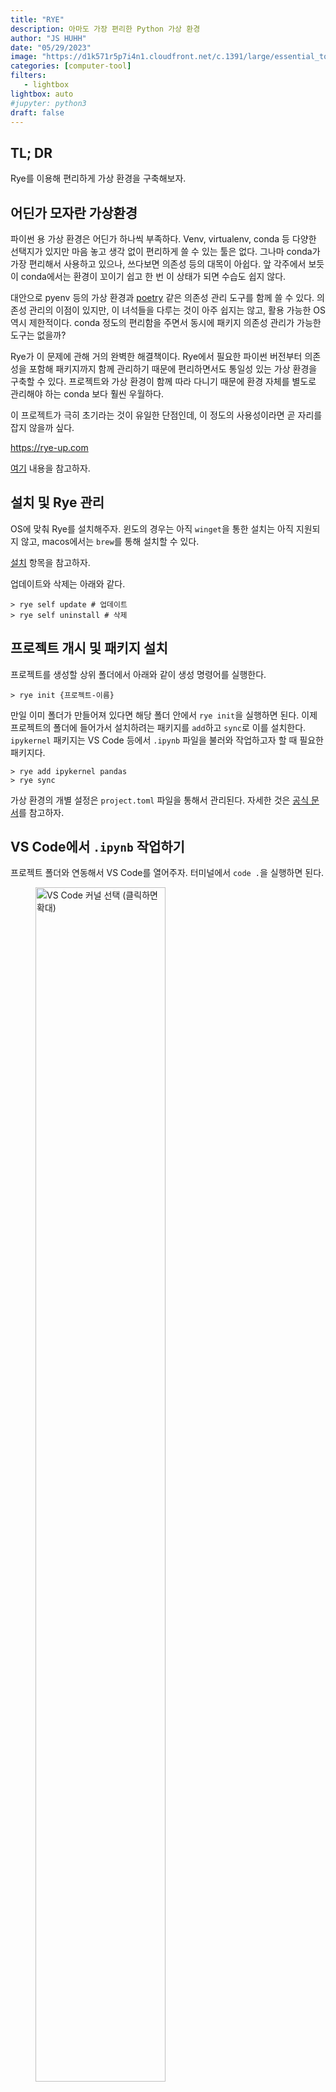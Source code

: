 ```yaml
---
title: "RYE" 
description: 아마도 가장 편리한 Python 가상 환경 
author: "JS HUHH"
date: "05/29/2023"
image: "https://d1k571r5p7i4n1.cloudfront.net/c.1391/large/essential_tools_for_home_repair.JPG"
categories: [computer-tool]
filters:
   - lightbox
lightbox: auto
#jupyter: python3
draft: false
---
```


## TL; DR

Rye를 이용해 편리하게 가상 환경을 구축해보자. 

## 어딘가 모자란 가상환경 

파이썬 용 가상 환경은 어딘가 하나씩 부족하다. Venv, virtualenv, conda 등 다양한 선택지가 있지만 마음 놓고 생각 없이 편리하게 쓸 수 있는 툴은 없다. 그나마 conda가 가장 편리해서 사용하고 있으나, 쓰다보면 의존성 등의 대목이 아쉽다. 앞 각주에서 보듯이 conda에서는 환경이 꼬이기 쉽고 한 번 이 상태가 되면 수습도 쉽지 않다.  

대안으로 pyenv 등의 가상 환경과 [poetry](https://python-poetry.org/) 같은 의존성 관리 도구를 함께 쓸 수 있다. 의존성 관리의 이점이 있지만, 이 녀석들을 다루는 것이 아주 쉽지는 않고, 활용 가능한 OS 역시 제한적이다. conda 정도의 편리함을 주면서 동시에 패키지 의존성 관리가 가능한 도구는 없을까? 

Rye가 이 문제에 관해 거의 완벽한 해결책이다. Rye에서 필요한 파이썬 버전부터 의존성을 포함해 패키지까지 함께 관리하기 때문에 편리하면서도 통일성 있는 가상 환경을 구축할 수 있다. 프로젝트와 가상 환경이 함께 따라 다니기 때문에 환경 자체를 별도로 관리해야 하는 conda 보다 훨씬 우월하다. 

이 프로젝트가 극히 초기라는 것이 유일한 단점인데, 이 정도의 사용성이라면 곧 자리를 잡지 않을까 싶다. 

[https://rye-up.com](https://rye-up.com)

:::{.column-margin}
[여기](https://velog.io/@snoop2head/no-more-conda-please-pyenv-poetry-please) 내용을 참고하자. 
:::

## 설치 및 Rye 관리  

OS에 맞춰 Rye를 설치해주자. 윈도의 경우는 아직 `winget`을 통한 설치는 아직 지원되지 않고, macos에서는 `brew`를 통해 설치할 수 있다. 

:::{.column-margin}
[설치](https://rye-up.com/guide/installation/) 항목을 참고하자. 
:::

업데이트와 삭제는 아래와 같다. 

```shell
> rye self update # 업데이트 
> rye self uninstall # 삭제 
```

## 프로젝트 개시 및 패키지 설치 

프로젝트를 생성할 상위 폴더에서 아래와 같이 생성 명령어를 실행한다. 

```shell
> rye init {프로젝트-이름}
```

만일 이미 폴더가 만들어져 있다면 해당 폴더 안에서 `rye init`을 실행하면 된다. 이제 프로젝트의 폴더에 들어가서 설치하려는 패키지를 `add`하고 `sync`로 이를 설치한다. `ipykernel` 패키지는 VS Code 등에서 `.ipynb` 파일을 불러와 작업하고자 할 때 필요한 패키지다. 

```shell
> rye add ipykernel pandas 
> rye sync 
```

가상 환경의 개별 설정은 `project.toml` 파일을 통해서 관리된다. 자세한 것은 [공식 문서](https://rye-up.com/guide/pyproject/)를 참고하자. 

## VS Code에서 `.ipynb` 작업하기 

프로젝트 폴더와 연동해서 VS Code를 열어주자. 터미널에서 `code .`을 실행하면 된다. 


![VS Code 커널 선택 (클릭하면 확대)](./images/vscode_rye.png){width=70%}

스크린 샷을 참고하자. `커널 선택` > `다른 커널 선택` > `Python 환경` > `.venv...`를 택하면 된다. 해당 프로젝트 폴더 아래 `.venv` 폴더 안에 있는 파이썬 환경을 가져오게 되고, 해당 프로젝트의 실행 환경이 VS Code와 연결된다. 


